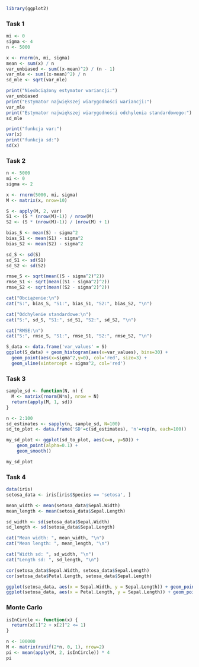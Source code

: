 ```r
library(ggplot2)
```

### Task 1

```r
mi <- 0
sigma <- 4
n <- 5000

x <- rnorm(n, mi, sigma)
mean <- sum(x) / n
var_unbiased <- sum((x-mean)^2) / (n - 1)
var_mle <- sum((x-mean)^2) / n
sd_mle <- sqrt(var_mle)

print("Nieobciążony estymator wariancji:")
var_unbiased
print("Estymator największej wiarygodności wariancji:")
var_mle
print("Estymator największej wiarygodności odchylenia standardowego:")
sd_mle

print("funkcja var:")
var(x)
print("funkcja sd:")
sd(x)
```

### Task 2

```r
n <- 5000
mi <- 0
sigma <- 2

x <- rnorm(5000, mi, sigma)
M <- matrix(x, nrow=10)

S <- apply(M, 2, var)
S1 <- (S * (nrow(M)-1)) / nrow(M)
S2 <- (S * (nrow(M)-1)) / (nrow(M) + 1)

bias_S <- mean(S) - sigma^2
bias_S1 <- mean(S1) - sigma^2
bias_S2 <- mean(S2) - sigma^2

sd_S <- sd(S)
sd_S1 <- sd(S1)
sd_S2 <- sd(S2)

rmse_S <- sqrt(mean((S - sigma^2)^2))
rmse_S1 <- sqrt(mean((S1 - sigma^2)^2))
rmse_S2 <- sqrt(mean((S2 - sigma^2)^2))

cat("Obciążenie:\n")
cat("S:", bias_S, "S1:", bias_S1, "S2:", bias_S2, "\n")

cat("Odchylenie standardowe:\n")
cat("S:", sd_S, "S1:", sd_S1, "S2:", sd_S2, "\n")

cat("RMSE:\n")
cat("S:", rmse_S, "S1:", rmse_S1, "S2:", rmse_S2, "\n")
```

```r
S_data <- data.frame('var_values' = S)
ggplot(S_data) + geom_histogram(aes(x=var_values), bins=30) +      
  geom_point(aes(x=sigma^2,y=0), col='red', size=3) +           
  geom_vline(xintercept = sigma^2, col='red')
```

### Task 3

```r
sample_sd <- function(N, n) {
  M <- matrix(rnorm(N*n), nrow = N)
  return(apply(M, 1, sd))
}

```

```r
n <- 2:100
sd_estimates <- sapply(n, sample_sd, N=100)
sd_to_plot <- data.frame('SD'=c(sd_estimates), 'n'=rep(n, each=100))

my_sd_plot <- ggplot(sd_to_plot, aes(x=n, y=SD)) +
    geom_point(alpha=0.1) +
    geom_smooth()
```

```r
my_sd_plot
```

### Task 4

```r
data(iris)
setosa_data <- iris[iris$Species == 'setosa', ]

mean_width <- mean(setosa_data$Sepal.Width)
mean_length <- mean(setosa_data$Sepal.Length)

sd_width <- sd(setosa_data$Sepal.Width)
sd_length <- sd(setosa_data$Sepal.Length)

cat("Mean width: ", mean_width, "\n")
cat("Mean length: ", mean_length, "\n")

cat("Width sd: ", sd_width, "\n")
cat("Length sd: ", sd_length, "\n")

```

```r
cor(setosa_data$Sepal.Width, setosa_data$Sepal.Length)
cor(setosa_data$Petal.Length, setosa_data$Sepal.Length)
```

```r
ggplot(setosa_data, aes(x = Sepal.Width, y = Sepal.Length)) + geom_point()
ggplot(setosa_data, aes(x = Petal.Length, y = Sepal.Length)) + geom_point()
```

### Monte Carlo

```r
isInCircle <- function(x) {
  return(x[1]^2 + x[2]^2 <= 1)
}
```

```r
n <- 100000
M <- matrix(runif(2*n, 0, 1), nrow=2)
pi <- mean(apply(M, 2, isInCircle)) * 4
pi
```
